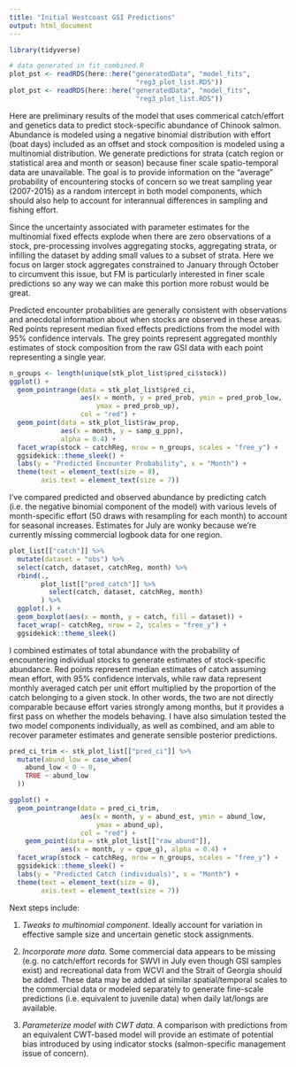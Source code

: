 ```yaml
---
title: "Initial Westcoast GSI Predictions"
output: html_document
---
```


```r
library(tidyverse)

# data generated in fit_combined.R
plot_pst <- readRDS(here::here("generatedData", "model_fits",
                                "reg3_plot_list.RDS"))
plot_pst <- readRDS(here::here("generatedData", "model_fits",
                                "reg3_plot_list.RDS"))
```

Here are preliminary results of the model that uses commerical catch/effort and genetics data to predict stock-specific abundance of Chinook salmon. Abundance is modeled using a negative binomial distribution with effort (boat days) included as an offset and stock composition is modeled using a multinomial distribution. We generate predictions for strata (catch region or statistical area and month or season) because finer scale spatio-temporal data are unavailable. The goal is to provide information on the "average" probability of encountering stocks of concern so we treat sampling year (2007-2015) as a random intercept in both model components, which should also help to account for interannual differences in sampling and fishing effort.

Since the uncertainty associated with parameter estimates for the multinomial fixed effects explode when there are zero observations of a stock, pre-processing involves aggregating stocks, aggregating strata, or infilling the dataset by adding small values to a subset of strata. Here we focus on larger stock aggregates constrained to January through October to circumvent this issue, but FM is particularly interested in finer scale predictions so any way we can make this portion more robust would be great.

Predicted encounter probabilities are generally consistent with observations and anecdotal information about when stocks are observed in these areas. Red points represent median fixed effects predictions from the model with 95% confidence intervals. The grey points represent aggregated monthly estimates of stock composition from the raw GSI data with each point representing a single year. 

```r
n_groups <- length(unique(stk_plot_list$pred_ci$stock))
ggplot() +
  geom_pointrange(data = stk_plot_list$pred_ci,
                  aes(x = month, y = pred_prob, ymin = pred_prob_low,
                      ymax = pred_prob_up),
                  col = "red") +
  geom_point(data = stk_plot_list$raw_prop,
             aes(x = month, y = samp_g_ppn),
             alpha = 0.4) +
  facet_wrap(stock ~ catchReg, nrow = n_groups, scales = "free_y") +
  ggsidekick::theme_sleek() +
  labs(y = "Predicted Encounter Probability", x = "Month") +
  theme(text = element_text(size = 8),
        axis.text = element_text(size = 7))
```

I've compared predicted and observed abundance by predicting catch (i.e. the negative binomial component of the model) with various levels of month-specific effort (50 draws with resampling for each month) to account for seasonal increases. Estimates for July are wonky because we're currently missing commercial logbook data for one region.

```r
plot_list[["catch"]] %>% 
  mutate(dataset = "obs") %>% 
  select(catch, dataset, catchReg, month) %>% 
  rbind(., 
        plot_list[["pred_catch"]] %>% 
          select(catch, dataset, catchReg, month)
        ) %>% 
  ggplot(.) +
  geom_boxplot(aes(x = month, y = catch, fill = dataset)) +
  facet_wrap(~ catchReg, nrow = 2, scales = "free_y") +
  ggsidekick::theme_sleek()

```

I combined estimates of total abundance with the probability of encountering individual stocks to generate estimates of stock-specific abundance. Red points represent median estimates of catch assuming mean effort, with 95% confidence intervals, while raw data represent monthly averaged catch per unit effort multiplied by the proportion of the catch belonging to a given stock. In other words, the two are not directly comparable because effort varies strongly among months, but it provides a first pass on whether the models behaving. I have also simulation tested the two model components individually, as well as combined, and am able to recover parameter estimates and generate sensible posterior predictions.

```r
pred_ci_trim <- stk_plot_list[["pred_ci"]] %>%
  mutate(abund_low = case_when(
    abund_low < 0 ~ 0,
    TRUE ~ abund_low
  ))

ggplot() +
  geom_pointrange(data = pred_ci_trim,
                  aes(x = month, y = abund_est, ymin = abund_low,
                      ymax = abund_up),
                  col = "red") +
    geom_point(data = stk_plot_list[["raw_abund"]],
             aes(x = month, y = cpue_g), alpha = 0.4) +
  facet_wrap(stock ~ catchReg, nrow = n_groups, scales = "free_y") +
  ggsidekick::theme_sleek() +
  labs(y = "Predicted Catch (individuals)", x = "Month") +
  theme(text = element_text(size = 8),
        axis.text = element_text(size = 7))
```

Next steps include:

1. _Tweaks to multinomial component_. Ideally account for variation in effective sample size and uncertain genetic stock assignments.

2. _Incorporate more data_. Some commercial data appears to be missing (e.g. no catch/effort records for SWVI in July even though GSI samples exist) and  recreational data from WCVI and the Strait of Georgia should be added. These data may be added at similar spatial/temporal scales to the commercial data or modeled separately to generate fine-scale predictions (i.e. equivalent to juvenile data) when daily lat/longs are available.

3. _Parameterize model with CWT data_. A comparison with predictions from an equivalent CWT-based model will provide an estimate of potential bias introduced by using indicator stocks (salmon-specific management issue of concern).

